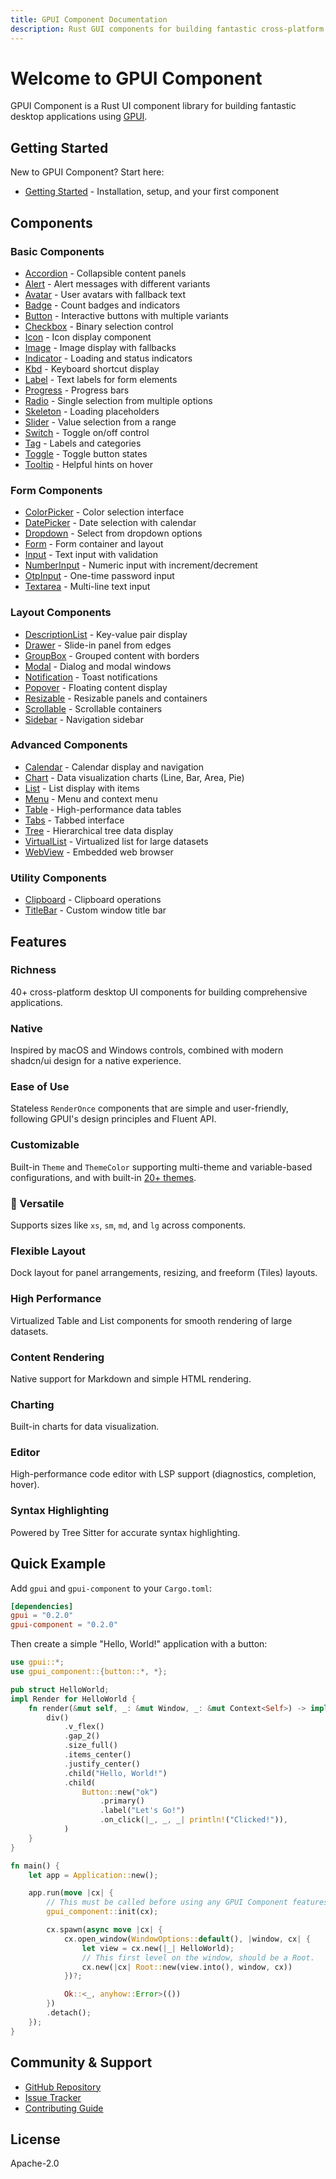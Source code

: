 ```yaml
---
title: GPUI Component Documentation
description: Rust GUI components for building fantastic cross-platform desktop application by using GPUI.
---
```


# Welcome to GPUI Component

GPUI Component is a Rust UI component library for building fantastic desktop applications using [GPUI](https://gpui.rs).

## Getting Started

New to GPUI Component? Start here:

- [Getting Started](/getting-started) - Installation, setup, and your first component

## Components

### Basic Components

- [Accordion](/components/accordion) - Collapsible content panels
- [Alert](/components/alert) - Alert messages with different variants
- [Avatar](/components/avatar) - User avatars with fallback text
- [Badge](/components/badge) - Count badges and indicators
- [Button](/components/button) - Interactive buttons with multiple variants
- [Checkbox](/components/checkbox) - Binary selection control
- [Icon](/components/icon) - Icon display component
- [Image](/components/image) - Image display with fallbacks
- [Indicator](/components/indicator) - Loading and status indicators
- [Kbd](/components/kbd) - Keyboard shortcut display
- [Label](/components/label) - Text labels for form elements
- [Progress](/components/progress) - Progress bars
- [Radio](/components/radio) - Single selection from multiple options
- [Skeleton](/components/skeleton) - Loading placeholders
- [Slider](/components/slider) - Value selection from a range
- [Switch](/components/switch) - Toggle on/off control
- [Tag](/components/tag) - Labels and categories
- [Toggle](/components/toggle) - Toggle button states
- [Tooltip](/components/tooltip) - Helpful hints on hover

### Form Components

- [ColorPicker](/components/color-picker) - Color selection interface
- [DatePicker](/components/date-picker) - Date selection with calendar
- [Dropdown](/components/dropdown) - Select from dropdown options
- [Form](/components/form) - Form container and layout
- [Input](/components/input) - Text input with validation
- [NumberInput](/components/number-input) - Numeric input with increment/decrement
- [OtpInput](/components/otp-input) - One-time password input
- [Textarea](/components/textarea) - Multi-line text input

### Layout Components

- [DescriptionList](/components/description-list) - Key-value pair display
- [Drawer](/components/drawer) - Slide-in panel from edges
- [GroupBox](/components/group-box) - Grouped content with borders
- [Modal](/components/modal) - Dialog and modal windows
- [Notification](/components/notification) - Toast notifications
- [Popover](/components/popover) - Floating content display
- [Resizable](/components/resizable) - Resizable panels and containers
- [Scrollable](/components/scrollable) - Scrollable containers
- [Sidebar](/components/sidebar) - Navigation sidebar

### Advanced Components

- [Calendar](/components/calendar) - Calendar display and navigation
- [Chart](/components/chart) - Data visualization charts (Line, Bar, Area, Pie)
- [List](/components/list) - List display with items
- [Menu](/components/menu) - Menu and context menu
- [Table](/components/table) - High-performance data tables
- [Tabs](/components/tabs) - Tabbed interface
- [Tree](/components/tree) - Hierarchical tree data display
- [VirtualList](/components/virtual-list) - Virtualized list for large datasets
- [WebView](/components/webview) - Embedded web browser

### Utility Components

- [Clipboard](/components/clipboard) - Clipboard operations
- [TitleBar](/components/title-bar) - Custom window title bar

## Features

### Richness

40+ cross-platform desktop UI components for building comprehensive applications.

### Native

Inspired by macOS and Windows controls, combined with modern shadcn/ui design for a native experience.

### Ease of Use

Stateless `RenderOnce` components that are simple and user-friendly, following GPUI's design principles and Fluent API.

### Customizable

Built-in `Theme` and `ThemeColor` supporting multi-theme and variable-based configurations, and with built-in [20+ themes](https://github.com/longbridge/gpui-component/tree/main/themes).

### 📏 Versatile

Supports sizes like `xs`, `sm`, `md`, and `lg` across components.

### Flexible Layout

Dock layout for panel arrangements, resizing, and freeform (Tiles) layouts.

### High Performance

Virtualized Table and List components for smooth rendering of large datasets.

### Content Rendering

Native support for Markdown and simple HTML rendering.

### Charting

Built-in charts for data visualization.

### Editor

High-performance code editor with LSP support (diagnostics, completion, hover).

### Syntax Highlighting

Powered by Tree Sitter for accurate syntax highlighting.

## Quick Example

Add `gpui` and `gpui-component` to your `Cargo.toml`:

```toml
[dependencies]
gpui = "0.2.0"
gpui-component = "0.2.0"
```

Then create a simple "Hello, World!" application with a button:

```rust
use gpui::*;
use gpui_component::{button::*, *};

pub struct HelloWorld;
impl Render for HelloWorld {
    fn render(&mut self, _: &mut Window, _: &mut Context<Self>) -> impl IntoElement {
        div()
            .v_flex()
            .gap_2()
            .size_full()
            .items_center()
            .justify_center()
            .child("Hello, World!")
            .child(
                Button::new("ok")
                    .primary()
                    .label("Let's Go!")
                    .on_click(|_, _, _| println!("Clicked!")),
            )
    }
}

fn main() {
    let app = Application::new();

    app.run(move |cx| {
        // This must be called before using any GPUI Component features.
        gpui_component::init(cx);

        cx.spawn(async move |cx| {
            cx.open_window(WindowOptions::default(), |window, cx| {
                let view = cx.new(|_| HelloWorld);
                // This first level on the window, should be a Root.
                cx.new(|cx| Root::new(view.into(), window, cx))
            })?;

            Ok::<_, anyhow::Error>(())
        })
        .detach();
    });
}
```

## Community & Support

- [GitHub Repository](https://github.com/longbridge/gpui-component)
- [Issue Tracker](https://github.com/longbridge/gpui-component/issues)
- [Contributing Guide](https://github.com/longbridge/gpui-component/blob/main/CONTRIBUTING.md)

## License

Apache-2.0
